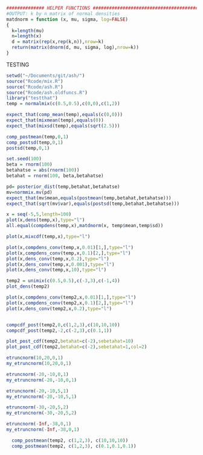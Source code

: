 ```r
############## HELPER FUNCTIONS #################################################
#OUTPUT: k by n matrix of normal densities
matdnorm = function (x, mu, sigma, log=FALSE) 
{
  k=length(mu)
  n=length(x)
  d = matrix(rep(x,rep(k,n)),nrow=k)
  return(matrix(dnorm(d, mu, sigma, log),nrow=k))
}
```


################################# TESTING #####################################
```r
setwd("~/Documents/git/ash/")
source("Rcode/mix.R")
source("Rcode/ash.R")
source("Rcode/ash.oldfuncs.R")
library("testthat")
temp = normalmix(c(0.5,0.5),c(0,0),c(1,2))

expect_that(comp_mean(temp),equals(c(0,0)))
expect_that(mixmean(temp),equals(0))
expect_that(mixsd(temp),equals(sqrt(2.5)))

comp_postmean(temp,0,1)
comp_postsd(temp,0,1)
postsd(temp,0,1)

set.seed(100)
beta = rnorm(100)
betahatse = abs(rnorm(100))
betahat = rnorm(100, beta,betahatse)

pd= posterior_dist(temp,betahat,betahatse)
mv=normmix.mv(pd)
expect_that(mv$mean,equals(postmean(temp,betahat,betahatse)))
expect_that(sqrt(mv$var),equals(postsd(temp,betahat,betahatse)))

x = seq(-5,5,length=100)
plot(x,dens(temp,x),type="l")
all.equal(compdens(temp,x),matdnorm(x, temp$mean,temp$sd))

plot(x,mixcdf(temp,x),type="l")

plot(x,compdens_conv(temp,x,0.01)[1,],type="l")
plot(x,compdens_conv(temp,x,0.1)[2,],type="l")
plot(x,dens_conv(temp,x,0.2),type="l")
plot(x,dens_conv(temp,x,0.001),type="l")
plot(x,dens_conv(temp,x,10),type="l")

```



```r
temp2 = unimix(c(0.5,0.5),c(-3,3),c(-1,4))
plot_dens(temp2)

plot(x,compdens_conv(temp2,x,0.01)[1,],type="l")
plot(x,compdens_conv(temp2,x,0.1)[2,],type="l")
plot(x,dens_conv(temp2,x,0.2),type="l")


compcdf_post(temp2,0,c(1,2,3),c(10,10,10))
compcdf_post(temp2,-2,c(-2,3),c(0.1,1))

plot_post_cdf(temp2,betahat=c(-2),sebetahat=10)
plot_post_cdf(temp2,betahat=c(-2),sebetahat=1,col=2)
```

```r
etruncnorm(10,20,0,1)
my_etruncnorm(10,20,0,1)

etruncnorm(-20,-10,0,1)
my_etruncnorm(-20,-10,0,1)

etruncnorm(-20,-10,5,1)
my_etruncnorm(-20,-10,5,1)

etruncnorm(-30,-20,5,2)
my_etruncnorm(-30,-20,5,2)

etruncnorm(-Inf,-38,0,1)
my_etruncnorm(-Inf,-38,0,1)

```

```r
  comp_postmean(temp2, c(1,2,3), c(10,10,10))
  comp_postmean(temp2, c(1,2,3), c(0.1,0.1,0.1))
```

